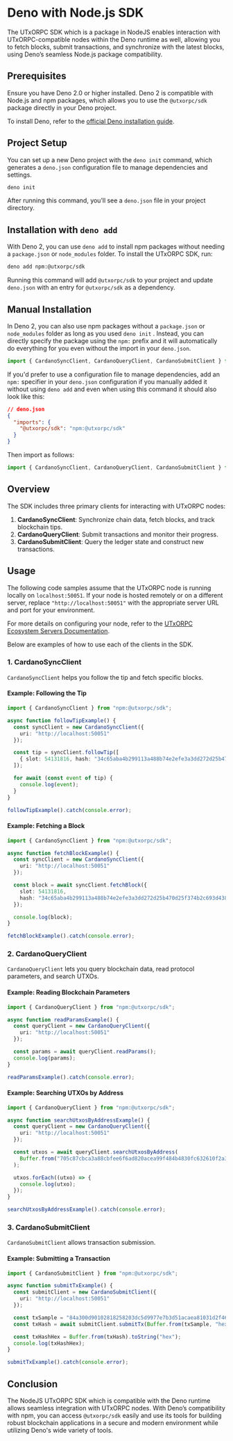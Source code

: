 # Deno with Node.js SDK

The UTxORPC SDK which is a package in NodeJS enables interaction with UTxORPC-compatible nodes within the Deno runtime as well, allowing you to fetch blocks, submit transactions, and synchronize with the latest blocks, using Deno’s seamless Node.js package compatibility.

## Prerequisites

Ensure you have Deno 2.0 or higher installed. Deno 2 is compatible with Node.js and npm packages, which allows you to use the `@utxorpc/sdk` package directly in your Deno project.

To install Deno, refer to the [official Deno installation guide](https://deno.land/manual@v2.0.0/getting_started/installation).

## Project Setup

You can set up a new Deno project with the `deno init` command, which generates a `deno.json` configuration file to manage dependencies and settings.

```bash
deno init
```

After running this command, you’ll see a `deno.json` file in your project directory.

## Installation with `deno add`

With Deno 2, you can use `deno add` to install npm packages without needing a `package.json` or `node_modules` folder. To install the UTxORPC SDK, run:

```bash
deno add npm:@utxorpc/sdk
```

Running this command will add `@utxorpc/sdk` to your project and update `deno.json` with an entry for `@utxorpc/sdk` as a dependency.   

## Manual Installation

In Deno 2, you can also use npm packages without a `package.json` or `node_modules` folder as long as you used `deno init` . Instead, you can directly specify the package using the `npm:` prefix and it will automatically do everything for you even without the import in your `deno.json`.

```typescript
import { CardanoSyncClient, CardanoQueryClient, CardanoSubmitClient } from "npm:@utxorpc/sdk";
```

If you'd prefer to use a configuration file to manage dependencies, add an `npm:` specifier in your `deno.json` configuration if you manually added it without using `deno add` and even when using this command it should also look like this:

```json
// deno.json
{
  "imports": {
    "@utxorpc/sdk": "npm:@utxorpc/sdk"
  }
}
```

Then import as follows:

```typescript
import { CardanoSyncClient, CardanoQueryClient, CardanoSubmitClient } from "@utxorpc/sdk";
```

## Overview

The SDK includes three primary clients for interacting with UTxORPC nodes:

1. **CardanoSyncClient**: Synchronize chain data, fetch blocks, and track blockchain tips.
2. **CardanoQueryClient**: Submit transactions and monitor their progress.
3. **CardanoSubmitClient**: Query the ledger state and construct new transactions.

## Usage

The following code samples assume that the UTxORPC node is running locally on `localhost:50051`. If your node is hosted remotely or on a different server, replace `"http://localhost:50051"` with the appropriate server URL and port for your environment. 

For more details on configuring your node, refer to the [UTxORPC Ecosystem Servers Documentation](/servers).

Below are examples of how to use each of the clients in the SDK.

### 1. CardanoSyncClient

`CardanoSyncClient` helps you follow the tip and fetch specific blocks.

#### Example: Following the Tip

```typescript
import { CardanoSyncClient } from "npm:@utxorpc/sdk";

async function followTipExample() {
  const syncClient = new CardanoSyncClient({
    uri: "http://localhost:50051"
  });

  const tip = syncClient.followTip([
    { slot: 54131816, hash: "34c65aba4b299113a488b74e2efe3a3dd272d25b470d25f374b2c693d4386535" },
  ]);

  for await (const event of tip) {
    console.log(event);
  }
}

followTipExample().catch(console.error);
```

#### Example: Fetching a Block

```typescript
import { CardanoSyncClient } from "npm:@utxorpc/sdk";

async function fetchBlockExample() {
  const syncClient = new CardanoSyncClient({
    uri: "http://localhost:50051"
  });

  const block = await syncClient.fetchBlock({
    slot: 54131816,
    hash: "34c65aba4b299113a488b74e2efe3a3dd272d25b470d25f374b2c693d4386535",
  });

  console.log(block);
}

fetchBlockExample().catch(console.error);
```

### 2. CardanoQueryClient

`CardanoQueryClient` lets you query blockchain data, read protocol parameters, and search UTXOs.

#### Example: Reading Blockchain Parameters

```typescript
import { CardanoQueryClient } from "npm:@utxorpc/sdk";

async function readParamsExample() {
  const queryClient = new CardanoQueryClient({
    uri: "http://localhost:50051"
  });

  const params = await queryClient.readParams();
  console.log(params);
}

readParamsExample().catch(console.error);
```

#### Example: Searching UTXOs by Address

```typescript
import { CardanoQueryClient } from "npm:@utxorpc/sdk";

async function searchUtxosByAddressExample() {
  const queryClient = new CardanoQueryClient({
    uri: "http://localhost:50051"
  });

  const utxos = await queryClient.searchUtxosByAddress(
    Buffer.from("705c87cbca3a88cbfee6f6ad820acea99f484b4830fc632610f2a30146", "hex")
  );

  utxos.forEach((utxo) => {
    console.log(utxo);
  });
}

searchUtxosByAddressExample().catch(console.error);
```

### 3. CardanoSubmitClient

`CardanoSubmitClient` allows transaction submission.

#### Example: Submitting a Transaction

```typescript
import { CardanoSubmitClient } from "npm:@utxorpc/sdk";

async function submitTxExample() {
  const submitClient = new CardanoSubmitClient({
    uri: "http://localhost:50051"
  });

  const txSample = "84a300d90102818258203dc5d9977e7b3d51acaea81031d2f461404536b2828549b73876a5980295f81b00018282581d60916c769efc6e2a3339594818a1d0c3998c29e3a6303d8711de8567591a004c4b4082581d60916c769efc6e2a3339594818a1d0c3998c29e3a6303d8711de8567591b0000000253bcffb3021a0002990da100d9010281825820526fa19e3694cda4f3c0d2fb2d2bb8768925eccc49a89d5f12b1972644ac769858403d6d6599193b17e67827cd9f48aaf35ac762c6fb0c5402c52724f307b69ff96f3f7e6c3fb107670c28679c148bf510f479c01a34b9d95d0dbb7e4ff6f3cb560af5f6";
  const txHash = await submitClient.submitTx(Buffer.from(txSample, "hex"));

  const txHashHex = Buffer.from(txHash).toString("hex");
  console.log(txHashHex);
}

submitTxExample().catch(console.error);
```

## Conclusion

The NodeJS UTxORPC SDK which is compatible with the Deno runtime allows seamless integration with UTxORPC nodes. With Deno’s compatibility with npm, you can access `@utxorpc/sdk` easily and use its tools for building robust blockchain applications in a secure and modern environment while utilizing Deno's wide variety of tools.